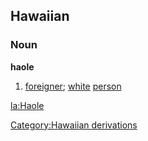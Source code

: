 ==Hawaiian==
===Noun===
{{wikipedia}}
'''haole'''
#[[foreigner]]; [[white]] [[person]]
[[Category:Hawaiian derivations]]

[[la:Haole]]